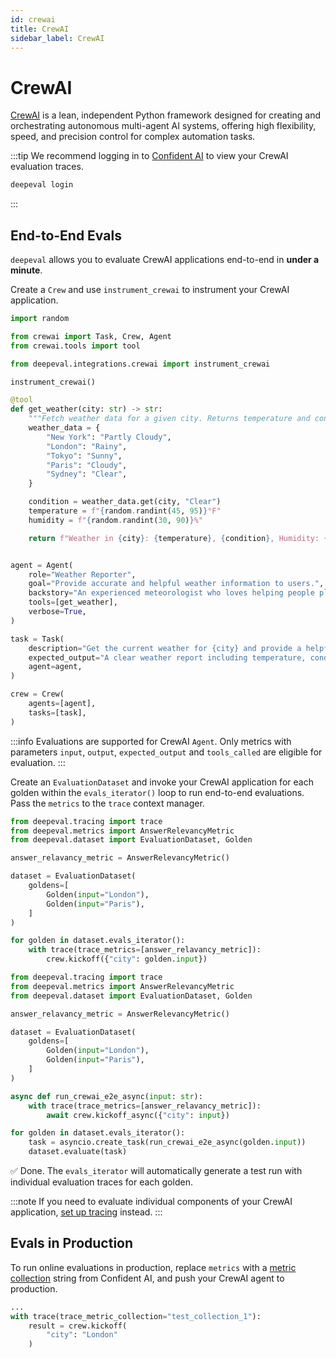 ```yaml
---
id: crewai
title: CrewAI
sidebar_label: CrewAI
---
```



# CrewAI

[CrewAI](https://www.crewai.com/) is a lean, independent Python framework designed for creating and orchestrating autonomous multi-agent AI systems, offering high flexibility, speed, and precision control for complex automation tasks.

:::tip
We recommend logging in to [Confident AI](https://app.confident-ai.com) to view your CrewAI evaluation traces.

```bash
deepeval login
```

:::

## End-to-End Evals

`deepeval` allows you to evaluate CrewAI applications end-to-end in **under a minute**.

<Timeline>

<TimelineItem title="Configure CrewAI">

Create a `Crew` and use `instrument_crewai` to instrument your CrewAI application.

```python title="main.py" showLineNumbers
import random

from crewai import Task, Crew, Agent
from crewai.tools import tool

from deepeval.integrations.crewai import instrument_crewai

instrument_crewai()

@tool
def get_weather(city: str) -> str:
    """Fetch weather data for a given city. Returns temperature and conditions."""
    weather_data = {
        "New York": "Partly Cloudy",
        "London": "Rainy",
        "Tokyo": "Sunny",
        "Paris": "Cloudy",
        "Sydney": "Clear",
    }

    condition = weather_data.get(city, "Clear")
    temperature = f"{random.randint(45, 95)}°F"
    humidity = f"{random.randint(30, 90)}%"

    return f"Weather in {city}: {temperature}, {condition}, Humidity: {humidity}"


agent = Agent(
    role="Weather Reporter",
    goal="Provide accurate and helpful weather information to users.",
    backstory="An experienced meteorologist who loves helping people plan their day with accurate weather reports.",
    tools=[get_weather],
    verbose=True,
)

task = Task(
    description="Get the current weather for {city} and provide a helpful summary.",
    expected_output="A clear weather report including temperature, conditions, and humidity.",
    agent=agent,
)

crew = Crew(
    agents=[agent],
    tasks=[task],
)
```

:::info
Evaluations are supported for CrewAI `Agent`. Only metrics with parameters `input`, `output`, `expected_output` and `tools_called` are eligible for evaluation.
:::

</TimelineItem>
<TimelineItem title="Run evaluations">

Create an `EvaluationDataset` and invoke your CrewAI application for each golden within the `evals_iterator()` loop to run end-to-end evaluations. Pass the `metrics` to the `trace` context manager.

<Tabs groupId="crewai">
<TabItem value="synchronous" label="Synchronous">

```python title="main.py" showLineNumbers
from deepeval.tracing import trace
from deepeval.metrics import AnswerRelevancyMetric
from deepeval.dataset import EvaluationDataset, Golden

answer_relavancy_metric = AnswerRelevancyMetric()

dataset = EvaluationDataset(
    goldens=[
        Golden(input="London"),
        Golden(input="Paris"),
    ]
)

for golden in dataset.evals_iterator():
    with trace(trace_metrics=[answer_relavancy_metric]):
        crew.kickoff({"city": golden.input})
```

</TabItem>
  <TabItem value="asynchronous" label="Asynchronous">

```python title="main.py" showLineNumbers
from deepeval.tracing import trace
from deepeval.metrics import AnswerRelevancyMetric
from deepeval.dataset import EvaluationDataset, Golden

answer_relavancy_metric = AnswerRelevancyMetric()

dataset = EvaluationDataset(
    goldens=[
        Golden(input="London"),
        Golden(input="Paris"),
    ]
)

async def run_crewai_e2e_async(input: str):
    with trace(trace_metrics=[answer_relavancy_metric]):
        await crew.kickoff_async({"city": input})

for golden in dataset.evals_iterator():
    task = asyncio.create_task(run_crewai_e2e_async(golden.input))
    dataset.evaluate(task)
```

</TabItem>
</Tabs>

✅ Done. The `evals_iterator` will automatically generate a test run with individual evaluation traces for each golden.

</TimelineItem>
<TimelineItem title="View on Confident AI (optional)">

<VideoDisplayer
  src="https://confident-docs.s3.us-east-1.amazonaws.com/end-to-end%3Acrewai-4k-no-zoom.mp4"
/>

</TimelineItem>

</Timeline>

:::note
If you need to evaluate individual components of your CrewAI application, [set up tracing](/docs/evaluation-llm-tracing) instead.
:::

## Evals in Production

To run online evaluations in production, replace `metrics` with a [metric collection](https://documentation.confident-ai.com/docs/llm-tracing/evaluations#online-evaluations) string from Confident AI, and push your CrewAI agent to production.

```python filename="main.py" showLineNumbers
...
with trace(trace_metric_collection="test_collection_1"):
    result = crew.kickoff(
        "city": "London"
    )
```